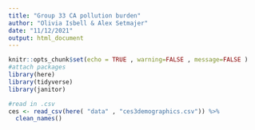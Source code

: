 ```yaml
---
title: "Group 33 CA pollution burden"
author: "Olivia Isbell & Alex Setmajer"
date: "11/12/2021"
output: html_document
---
```


```r
knitr::opts_chunk$set(echo = TRUE , warning=FALSE , message=FALSE )
#attach packages 
library(here)
library(tidyverse) 
library(janitor)
```

```r
#read in .csv 
ces <- read_csv(here( "data" , "ces3demographics.csv")) %>% 
  clean_names() 
```

